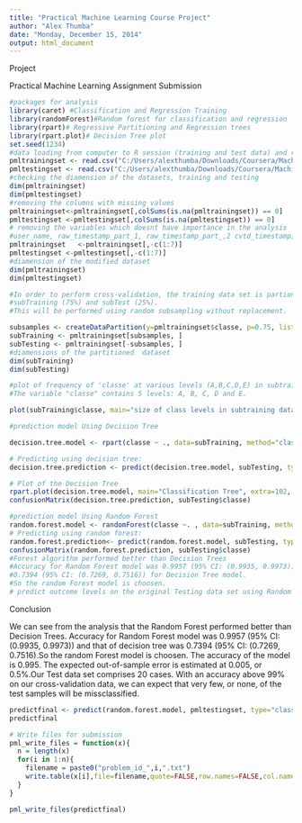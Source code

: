 ```yaml
---
title: "Practical Machine Learning Course Project"
author: "Alex Thumba"
date: "Monday, December 15, 2014"
output: html_document
---
```

Project

Practical Machine Learning Assignment Submission

```r
#packages for analysis
library(caret) #Classification and Regression Training
library(randomForest)#Random forest for classification and regression
library(rpart)# Regressive Partitioning and Regression trees
library(rpart.plot)# Decision Tree plot
set.seed(1234)
#data loading from computer to R session (training and test data) and replacing the missing data with "NA"
pmltrainingset <- read.csv("C:/Users/alexthumba/Downloads/Coursera/Machine Learning/ML assignment/pml-training.csv", na.strings=c("NA","#DIV/0!", ""))
pmltestingset <- read.csv("C:/Users/alexthumba/Downloads/Coursera/Machine Learning/ML assignment/pml-testing.csv", na.strings=c("NA","#DIV/0!", ""))
#checking the diamension of the datasets, training and testing
dim(pmltrainingset)
dim(pmltestingset)
#removing the columns with missing values
pmltrainingset<-pmltrainingset[,colSums(is.na(pmltrainingset)) == 0]
pmltestingset <-pmltestingset[,colSums(is.na(pmltestingset)) == 0]
# removing the variables which doesnt have importance in the analysis 
#user_name, raw_timestamp_part_1, raw_timestamp_part_,2 cvtd_timestamp, new_window, and  num_window (columns 1 to 7).
pmltrainingset   <-pmltrainingset[,-c(1:7)]
pmltestingset <-pmltestingset[,-c(1:7)]
#diamension of the modified dataset
dim(pmltrainingset)
dim(pmltestingset)

#In order to perform cross-validation, the training data set is partionned into 2 sets
#subTraining (75%) and subTest (25%).
#This will be performed using random subsampling without replacement.

subsamples <- createDataPartition(y=pmltrainingset$classe, p=0.75, list=FALSE)
subTraining <- pmltrainingset[subsamples, ] 
subTesting <- pmltrainingset[-subsamples, ]
#diamensions of the partitioned  dataset
dim(subTraining)
dim(subTesting)

#plot of frequency of 'classe' at various levels (A,B,C,D,E) in subtraining data
#The variable "classe" contains 5 levels: A, B, C, D and E.

plot(subTraining$classe, main="size of class levels in subtraining data", xlab="classe levels", ylab="Frequency")

#prediction model Using Decision Tree

decision.tree.model <- rpart(classe ~ ., data=subTraining, method="class")

# Predicting using decision tree:
decision.tree.prediction <- predict(decision.tree.model, subTesting, type = "class")

# Plot of the Decision Tree
rpart.plot(decision.tree.model, main="Classification Tree", extra=102, under=TRUE, faclen=0)
confusionMatrix(decision.tree.prediction, subTesting$classe)

#prediction model Using Random Forest
random.forest.model <- randomForest(classe ~. , data=subTraining, method="class")
# Predicting using random forest:
random.forest.prediction<- predict(random.forest.model, subTesting, type = "class")
confusionMatrix(random.forest.prediction, subTesting$classe)
#Forest algorithm performed better than Decision Trees
#Accuracy for Random Forest model was 0.9957 (95% CI: (0.9935, 0.9973)) compared to 
#0.7394 (95% CI: (0.7269, 0.7516)) for Decision Tree model.
#So the random Forest model is choosen.
# predict outcome levels on the original Testing data set using Random Forest algorithm

```

Conclusion

We can see from the analysis that the Random Forest performed better than Decision Trees.
Accuracy for Random Forest model was 0.9957 (95% CI: (0.9935, 0.9973)) and that of decision tree was 0.7394 (95% CI: (0.7269, 0.7516).So the random Forest model is choosen. The accuracy of the model is 0.995. The expected out-of-sample error is estimated at 0.005, or 0.5%.Our Test data set comprises 20 cases. With an accuracy above 99% on our cross-validation data, we can expect that very few, or none, of the test samples will be missclassified.

```r
predictfinal <- predict(random.forest.model, pmltestingset, type="class")
predictfinal
```

```r
# Write files for submission
pml_write_files = function(x){
  n = length(x)
  for(i in 1:n){
    filename = paste0("problem_id_",i,".txt")
    write.table(x[i],file=filename,quote=FALSE,row.names=FALSE,col.names=FALSE)
  }
}

pml_write_files(predictfinal)
```

